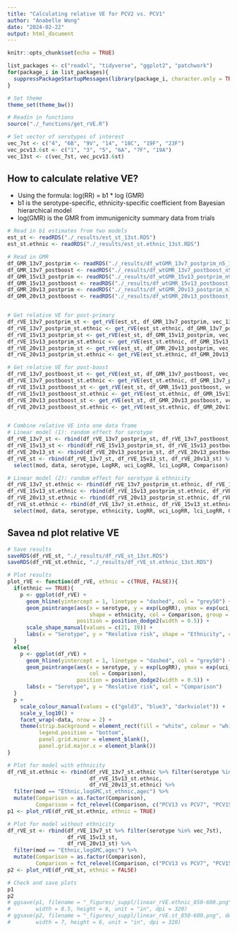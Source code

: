 ```yaml
---
title: "Calculating relative VE for PCV2 vs. PCV1"
author: "Anabelle Wong"
date: "2024-02-22"
output: html_document
---
```



```r
knitr::opts_chunk$set(echo = TRUE)

list_packages <- c("readxl", "tidyverse", "ggplot2", "patchwork")
for(package_i in list_packages){
  suppressPackageStartupMessages(library(package_i, character.only = TRUE))
}

# Set theme
theme_set(theme_bw())

# Readin in functions
source("./_functions/get_rVE.R")

# Set vector of serotypes of interest
vec_7st <- c("4", "6B", "9V", "14", "18C", "19F", "23F")
vec_pcv13.6st <- c("1", "3", "5", "6A", "7F", "19A")
vec_13st <- c(vec_7st, vec_pcv13.6st)

```

## How to calculate relative VE?
* Using the formula: log(RR) = b1 * log (GMR)
* b1 is the serotype-specific, ethnicity-specific coefficient from Bayesian hierarchical model
* log(GMR) is the GMR from immunigenicity summary data from trials
``` r
# Read in b1 estimates from two models
est_st <- readRDS("./_results/est_st_13st.RDS")
est_st.ethnic <- readRDS("./_results/est_st.ethnic_13st.RDS")

# Read in GMR
df_GMR_13v7_postprim <- readRDS("./_results/df_wtGMR_13v7_postprim_n5_13st.RDS")
df_GMR_13v7_postboost <- readRDS("./_results/df_wtGMR_13v7_postboost_n5_13st.RDS")
df_GMR_15v13_postprim <- readRDS("./_results/df_wtGMR_15v13_postprim_n9_13st.RDS")
df_GMR_15v13_postboost <- readRDS("./_results/df_wtGMR_15v13_postboost_n11_13st.RDS")
df_GMR_20v13_postprim <- readRDS("./_results/df_wtGMR_20v13_postprim_n3_13st.RDS")
df_GMR_20v13_postboost <- readRDS("./_results/df_wtGMR_20v13_postboost_n4_13st.RDS")


# Get relative VE for post-primary
df_rVE_13v7_postprim_st <- get_rVE(est_st, df_GMR_13v7_postprim, vec_13st, vax_dose = "postprim")
df_rVE_13v7_postprim_st.ethnic <- get_rVE(est_st.ethnic, df_GMR_13v7_postprim, vec_13st, vax_dose = "postprim")
df_rVE_15v13_postprim_st <- get_rVE(est_st, df_GMR_15v13_postprim, vec_13st, vax_dose = "postprim")
df_rVE_15v13_postprim_st.ethnic <- get_rVE(est_st.ethnic, df_GMR_15v13_postprim, vec_13st, vax_dose = "postprim")
df_rVE_20v13_postprim_st <- get_rVE(est_st, df_GMR_20v13_postprim, vec_13st, vax_dose = "postprim")
df_rVE_20v13_postprim_st.ethnic <- get_rVE(est_st.ethnic, df_GMR_20v13_postprim, vec_13st, vax_dose = "postprim")

# Get relative VE for post-boost
df_rVE_13v7_postboost_st <- get_rVE(est_st, df_GMR_13v7_postboost, vec_13st, vax_dose = "postboost")
df_rVE_13v7_postboost_st.ethnic <- get_rVE(est_st.ethnic, df_GMR_13v7_postboost, vec_13st, vax_dose = "postboost")
df_rVE_15v13_postboost_st <- get_rVE(est_st, df_GMR_15v13_postboost, vec_13st, vax_dose = "postboost")
df_rVE_15v13_postboost_st.ethnic <- get_rVE(est_st.ethnic, df_GMR_15v13_postboost, vec_13st, vax_dose = "postboost")
df_rVE_20v13_postboost_st <- get_rVE(est_st, df_GMR_20v13_postboost, vec_13st, vax_dose = "postboost")
df_rVE_20v13_postboost_st.ethnic <- get_rVE(est_st.ethnic, df_GMR_20v13_postboost, vec_13st, vax_dose = "postboost")


# Combine relative VE into one data frame
# Linear model (1): random effect for serotype
df_rVE_13v7_st <- rbind(df_rVE_13v7_postprim_st, df_rVE_13v7_postboost_st) %>% mutate(Comparison = "PCV13 vs PCV7")
df_rVE_15v13_st <- rbind(df_rVE_15v13_postprim_st, df_rVE_15v13_postboost_st) %>% mutate(Comparison = "PCV15 vs PCV13")
df_rVE_20v13_st <- rbind(df_rVE_20v13_postprim_st, df_rVE_20v13_postboost_st) %>% mutate(Comparison = "PCV20 vs PCV13")
df_rVE_st <- rbind(df_rVE_13v7_st, df_rVE_15v13_st, df_rVE_20v13_st) %>% 
  select(mod, data, serotype, LogRR, uci_LogRR, lci_LogRR, Comparison)

# Linear model (2): random effect for serotype & ethnicity
df_rVE_13v7_st.ethnic <- rbind(df_rVE_13v7_postprim_st.ethnic, df_rVE_13v7_postboost_st.ethnic) %>% mutate(Comparison = "PCV13 vs PCV7")
df_rVE_15v13_st.ethnic <- rbind(df_rVE_15v13_postprim_st.ethnic, df_rVE_15v13_postboost_st.ethnic) %>% mutate(Comparison = "PCV15 vs PCV13")
df_rVE_20v13_st.ethnic <- rbind(df_rVE_20v13_postprim_st.ethnic, df_rVE_20v13_postboost_st.ethnic) %>% mutate(Comparison = "PCV20 vs PCV13")
df_rVE_st.ethnic <- rbind(df_rVE_13v7_st.ethnic, df_rVE_15v13_st.ethnic, df_rVE_20v13_st.ethnic) %>% 
  select(mod, data, serotype, ethnicity, LogRR, uci_LogRR, lci_LogRR, Comparison)
```


## Savea nd plot relative VE
``` r

# Save results
saveRDS(df_rVE_st, "./_results/df_rVE_st_13st.RDS")
saveRDS(df_rVE_st.ethnic, "./_results/df_rVE_st.ethnic_13st.RDS")

# Plot results
plot_rVE <- function(df_rVE, ethnic = c(TRUE, FALSE)){
  if(ethnic == TRUE){
    p <- ggplot(df_rVE) +
      geom_hline(yintercept = 1, linetype = "dashed", col = "grey50") +
      geom_pointrange(aes(x = serotype, y = exp(LogRR), ymax = exp(uci_LogRR), ymin = exp(lci_LogRR), 
                          shape = ethnicity, col = Comparison, group = Comparison),
                      position = position_dodge2(width = 0.5)) +
      scale_shape_manual(values = c(21, 19)) +
      labs(x = "Serotype", y = "Reslative risk", shape = "Ethnicity", col = "Comparison")
  }
  else{
    p <- ggplot(df_rVE) +
      geom_hline(yintercept = 1, linetype = "dashed", col = "grey50") +
      geom_pointrange(aes(x = serotype, y = exp(LogRR), ymax = exp(uci_LogRR), ymin = exp(lci_LogRR),
                          col = Comparison),
                      position = position_dodge2(width = 0.5)) +
      labs(x = "Serotype", y = "Reslative risk", col = "Comparison")
  }
  p +
    scale_colour_manual(values = c("gold3", "blue3", "darkviolet")) +
    scale_y_log10() +
    facet_wrap(~data, nrow = 2) +
    theme(strip.background = element_rect(fill = "white", colour = "white"),
          legend.position = "bottom",
          panel.grid.minor = element_blank(),
          panel.grid.major.x = element_blank())
}

# Plot for model with ethnicity
df_rVE_st.ethnic <- rbind(df_rVE_13v7_st.ethnic %>% filter(serotype %in% vec_7st),
                          df_rVE_15v13_st.ethnic,
                          df_rVE_20v13_st.ethnic) %>% 
  filter(mod == "Ethnic,logGMC,st_ethnic,agec") %>% 
  mutate(Comparison = as.factor(Comparison),
         Comparison = fct_relevel(Comparison, c("PCV13 vs PCV7", "PCV15 vs PCV13", "PCV20 vs PCV13")))
p1 <- plot_rVE(df_rVE_st.ethnic, ethnic = TRUE)

# Plot for model without ethnicity
df_rVE_st <- rbind(df_rVE_13v7_st %>% filter(serotype %in% vec_7st),
                   df_rVE_15v13_st,
                   df_rVE_20v13_st) %>% 
  filter(mod == "Ethnic,logGMC,agec") %>% 
  mutate(Comparison = as.factor(Comparison),
         Comparison = fct_relevel(Comparison, c("PCV13 vs PCV7", "PCV15 vs PCV13", "PCV20 vs PCV13")))
p2 <- plot_rVE(df_rVE_st, ethnic = FALSE)

# Check and save plots
p1
p2
# ggsave(p1, filename = "_figures/_suppl/linear_rVE.ethnic_850-600.png", device = "png",
#        width = 8.5, height = 6, unit = "in", dpi = 320)
# ggsave(p2, filename = "_figures/_suppl/linear_rVE.st_850-600.png", device = "png",
#        width = 7, height = 6, unit = "in", dpi = 320)
```

